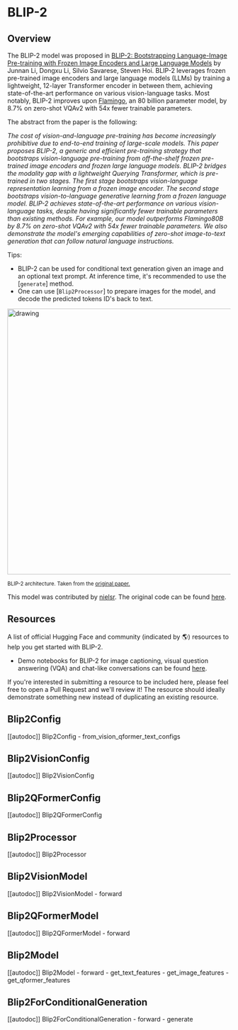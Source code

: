 <!--Copyright 2023 The HuggingFace Team. All rights reserved.

Licensed under the Apache License, Version 2.0 (the "License"); you may not use this file except in compliance with
the License. You may obtain a copy of the License at

http://www.apache.org/licenses/LICENSE-2.0

Unless required by applicable law or agreed to in writing, software distributed under the License is distributed on
an "AS IS" BASIS, WITHOUT WARRANTIES OR CONDITIONS OF ANY KIND, either express or implied. See the License for the
specific language governing permissions and limitations under the License.
-->

# BLIP-2

## Overview

The BLIP-2 model was proposed in [BLIP-2: Bootstrapping Language-Image Pre-training with Frozen Image Encoders and Large Language Models](https://arxiv.org/abs/2301.12597) by
Junnan Li, Dongxu Li, Silvio Savarese, Steven Hoi. BLIP-2 leverages frozen pre-trained image encoders and large language models (LLMs) by training a lightweight, 12-layer Transformer
encoder in between them, achieving state-of-the-art performance on various vision-language tasks. Most notably, BLIP-2 improves upon [Flamingo](https://arxiv.org/abs/2204.14198), an 80 billion parameter model, by 8.7%
on zero-shot VQAv2 with 54x fewer trainable parameters. 

The abstract from the paper is the following:

*The cost of vision-and-language pre-training has become increasingly prohibitive due to end-to-end training of large-scale models. This paper proposes BLIP-2, a generic and efficient pre-training strategy that bootstraps vision-language pre-training from off-the-shelf frozen pre-trained image encoders and frozen large language models. BLIP-2 bridges the modality gap with a lightweight Querying Transformer, which is pre-trained in two stages. The first stage bootstraps vision-language representation learning from a frozen image encoder. The second stage bootstraps vision-to-language generative learning from a frozen language model. BLIP-2 achieves state-of-the-art performance on various vision-language tasks, despite having significantly fewer trainable parameters than existing methods. For example, our model outperforms Flamingo80B by 8.7% on zero-shot VQAv2 with 54x fewer trainable parameters. We also demonstrate the model's emerging capabilities of zero-shot image-to-text generation that can follow natural language instructions.*

Tips:

- BLIP-2 can be used for conditional text generation given an image and an optional text prompt. At inference time, it's recommended to use the [`generate`] method.
- One can use [`Blip2Processor`] to prepare images for the model, and decode the predicted tokens ID's back to text.

<img src="https://huggingface.co/datasets/huggingface/documentation-images/resolve/main/transformers/model_doc/blip2_architecture.jpg"
alt="drawing" width="600"/> 

<small> BLIP-2 architecture. Taken from the <a href="https://arxiv.org/abs/2301.12597">original paper.</a> </small>

This model was contributed by [nielsr](https://huggingface.co/nielsr).
The original code can be found [here](https://github.com/salesforce/LAVIS/tree/5ee63d688ba4cebff63acee04adaef2dee9af207).

## Resources

A list of official Hugging Face and community (indicated by 🌎) resources to help you get started with BLIP-2.

- Demo notebooks for BLIP-2 for image captioning, visual question answering (VQA) and chat-like conversations can be found [here](https://github.com/NielsRogge/Transformers-Tutorials/tree/master/BLIP-2).

If you're interested in submitting a resource to be included here, please feel free to open a Pull Request and we'll review it! The resource should ideally demonstrate something new instead of duplicating an existing resource.

## Blip2Config

[[autodoc]] Blip2Config
    - from_vision_qformer_text_configs

## Blip2VisionConfig

[[autodoc]] Blip2VisionConfig

## Blip2QFormerConfig

[[autodoc]] Blip2QFormerConfig

## Blip2Processor

[[autodoc]] Blip2Processor

## Blip2VisionModel

[[autodoc]] Blip2VisionModel
    - forward

## Blip2QFormerModel

[[autodoc]] Blip2QFormerModel
    - forward

## Blip2Model

[[autodoc]] Blip2Model
    - forward
    - get_text_features
    - get_image_features
    - get_qformer_features

## Blip2ForConditionalGeneration

[[autodoc]] Blip2ForConditionalGeneration
    - forward
    - generate